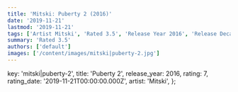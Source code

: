 ```yaml
---
title: 'Mitski: Puberty 2 (2016)'
date: '2019-11-21'
lastmod: '2019-11-21'
tags: ['Artist Mitski', 'Rated 3.5', 'Release Year 2016', 'Release Decade 2010']
summary: 'Rated 3.5'
authors: ['default']
images: ['/content/images/mitski|puberty-2.jpg']
---
```


  key: 'mitski|puberty-2',
  title: 'Puberty 2',
  release_year: 2016,
  rating: 7,
  rating_date: '2019-11-21T00:00:00.000Z',
  artist: 'Mitski',
};

<MusicRating data={data} />
